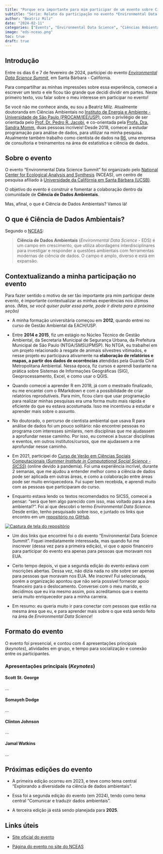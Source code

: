 ```yaml
---
title: "Porque era importante para mim participar de um evento sobre Ciência de Dados Ambientais?"
subtitle: "Série: Relato da participação no evento *Environmental Data Science Summit* - Parte 1"
author: "Beatriz Milz"
date: "2024-02-11"
categories: ["Events", "Environmental Data Science", "Ciências Ambientais", "Ciência de dados ambientais"]
image: "eds-nceas.png"
toc: true
draft: true
---
```


## Introdução

Entre os dias 6 e 7 de fevereiro de 2024, participei do evento [*Environmental Data Science Summit*](https://eds-summit.github.io/), em Santa Bárbara - Califórnia.

Para compartilhar as minhas impressões sobre essa experiência, comecei a escrever um texto e ele ficou tão grande que decidi dividir em partes. Neste primeiro texto, vou falar sobre o meu interesse em participar no evento!

Se você não me conhece ainda, eu sou a Beatriz Milz. Atualmente doutoranda em Ciências Ambientais no [Instituto de Energia e Ambiente - Universidade de São Paulo (PROCAM/IEE/USP)](http://www.iee.usp.br/?q=pt-br/programa-de-p%C3%B3s-gradua%C3%A7%C3%A3o-em-ci%C3%AAncia-ambiental), com o privilégio de ser orientada pelo [Prof. Dr. Pedro R. Jacobi](https://scholar.google.com.br/citations?user=LavkF8cAAAAJ&hl=pt-BR), e co-orientada pela [Profa. Dra. Sandra Momm](https://scholar.google.com.br/citations?hl=pt-BR&user=c6tyJTkAAAAJ), duas pessoas incríveis! Desde 2018, comecei a estudar programação para análise de dados, para utilizar na minha pesquisa. Atualmente também trabalho como cientista de dados na [R6](http://www.rseis.com.br/), uma empresa de consultoria e treinamentos na área de estatística e ciência de dados.

## Sobre o evento

O evento "Environmental Data Science Summit" foi organizado pelo [National Center for Ecological Analysis and Synthesis](https://www.nceas.ucsb.edu/) (NCEAS), um centro de pesquisa afiliado à [Universidade da Califórnia em Santa Bárbara (UCSB)](https://www.ucsb.edu/).

O objetivo do evento é construir e fomentar a colaboração dentro da comunidade de **Ciência de Dados Ambientais**.

Mas, afinal, o que é Ciência de Dados Ambientais? Vamos lá!

## O que é Ciência de Dados Ambientais?

Segundo o [NCEAS](https://eds-summit.github.io/):

> **Ciência de Dados Ambientais** (*Environmental Data Science* - EDS) é um campo em crescimento, que utiliza abordagens interdisciplinares para investigar e responder a questões ambientais com ferramentas modernas de ciência de dados. O campo é amplo, diverso e está em expansão.

## Contextualizando a minha participação no evento

Para fazer sentido o motivo de ser tão importante pra mim participar deste evento, é importante contextualizar as minhas experiências nos últimos anos. *(Mas, se você quiser pular essa parte, pode ir direto para a próxima seção)*

-   A minha formação universitária começou em **2012**, quando entrei no curso de Gestão Ambiental da EACH/USP.

-   Entre **2014 e 2015**, fiz um estágio no Núcleo Técnico de Gestão Ambiental, da Secretaria Municipal de Segurança Urbana, da Prefeitura Municipal de São Paulo (NTGA/SMSU/PMSP). No NTGA, eu trabalhei em um projeto relacionado à resgate de animais silvestres vitimados, e nesse projeto eu participava ativamente na **elaboração de relatórios e mapas, a partir dos dados de ocorrências** atendidas pela Guarda Civil Metropolitana Ambiental. Nessa época, fiz cursos e aprendi bastante na prática sobre Sistemas de Informações Geográficas (SIG), Geoprocessamento, Excel, e como usar o QGIS.

-   Quando comecei a aprender R em 2018, já com o mestrado finalizado, eu me encantei com o RMarkdown e com a possibilidade de criar relatórios reprodutíveis. Para mim, ficou claro que usar programação para realizar minhas pesquisas era uma forma muito mais rápida e eficiente do que eu estava acostumada. Isso me incentivou a estudar e aprender mais sobre o assunto.

-   No doutorado, o percurso de cientista ambiental que usava R para análise de dados foi um pouco solitário: não encontrei pessoas no programa com interesses similares, nem disciplinas que me ajudassem a aprofundar nesse caminho. Por isso, eu comecei a buscar disciplinas e eventos, em outros institutos/cursos, que me ajudassem a me aprofundar nesse caminho.

-   Em 2021, participei do [Curso de Verão em Ciências Sociais Computacionais (*Summer Institute in Computational Social Science - SICSS*)](https://sicss.io/2024/fgv-ecmi-brazil/) (online devido à pandemia). Foi uma experiência incrível, durante 2 semanas, que me ajudou a entender melhor como a ciência de dados pode ser aplicada em outras áreas, e como a colaboração entre áreas pode ser muito enriquecedora. Fui super bem recebida, e aprendi muito com as pessoas que participaram do curso.

-   Enquanto estava lendo os textos recomendados no SICSS, comecei a pensar: "será que tem algo parecido com isso, mas voltado para a área ambiental?". Foi aí que descobri o termo *Environmental Data Science*. Desde então, tenho pesquisado sobre isso, e juntado os links que encontro em um [repositório no GitHub](https://github.com/beatrizmilz/Environmental-Data-Science).

[![Captura de tela do repositório](github-repo.png)](https://github.com/beatrizmilz/Environmental-Data-Science)

-   Um dos links que encontrei foi o do evento "Environmental Data Science Summit". Fiquei imediatamente interessada, mas quando fui me inscrever (dessa vez para a primeira edição), vi que o apoio financeiro para participar do evento era apenas para pessoas que moravam nos EUA.

-   Certo tempo depois, vi que a segunda edição do evento estava com inscrições abertas. Dessa vez, não dizia nada no site sobre ser apenas para pessoas que moravam nos EUA. Me inscrevi! Fui selecionada, porém a organização apontou que não seria possível fornecer apoio financeiro para o deslocamento. Conversei com o meu marido, e decidimos que eu iria mesmo assim, pois acreditamos que o evento seria muito enriquecedor para a minha carreira.

-   Em resumo: eu queria muito ir para conectar com pessoas que estão na mesma área que eu, e para aprender mais sobre o que está sendo feito na área de *Environmental Data Science*!

## Formato do evento

O evento foi presencial, e contou com 4 apresentações principais (*keynotes*), atividades em grupo, e tempo para socialização e conexão entre os participantes.

### Apresentações principais (*Keynotes*)

#### Scott St. George

...

#### Somayeh Dodge

...

#### Clinton Johnson

...

#### Jamal Watkins

...

## Próximas edições do evento

-   A primeira edição ocorreu em 2023, e teve como tema central "Explorando a diversidade na ciência de dados ambientais".

-   Essa foi a segunda edição do evento (em 2024), tendo como tema central "Comunicar e traduzir dados ambientais".

-   A terceira edição já está sendo planejada para **2025**.

## Links úteis

-   [Site oficial do evento](https://eds-summit.github.io/)

-   [Página do evento no site do NCEAS](https://www.nceas.ucsb.edu/environmental-data-science-summit)
